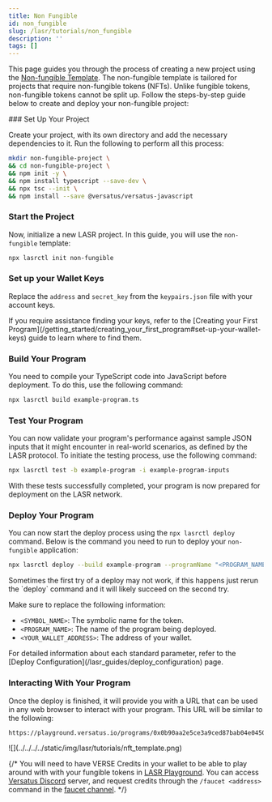 ```yaml
---
title: Non Fungible
id: non_fungible
slug: /lasr/tutorials/non_fungible
description: ''
tags: []
---
```



This page guides you through the process of creating a new project using the [Non-fungible Template](/core_concepts/templates#non-fungible-template). The non-fungible template is tailored for projects that require non-fungible tokens (NFTs). Unlike fungible tokens, non-fungible tokens cannot be split up. Follow the steps-by-step guide below to create and deploy your non-fungible project:

<Steps>
### Set Up Your Project

Create your project, with its own directory and add the necessary dependencies to it. Run the following to perform all this process:

```bash copy
mkdir non-fungible-project \
&& cd non-fungible-project \
&& npm init -y \
&& npm install typescript --save-dev \
&& npx tsc --init \
&& npm install --save @versatus/versatus-javascript
```

### Start the Project

Now, initialize a new LASR project. In this guide, you will use the `non-fungible` template:

```bash copy
npx lasrctl init non-fungible
```

### Set up your Wallet Keys

Replace the `address` and `secret_key` from the `keypairs.json` file with your account keys.

<Callout type="info">
  If you require assistance finding your keys, refer to the [Creating your First Program](/getting_started/creating_your_first_program#set-up-your-wallet-keys) guide to learn where to find them.
</Callout>

### Build Your Program

You need to compile your TypeScript code into JavaScript before deployment. To do this, use the following command:

```bash copy
npx lasrctl build example-program.ts
```

### Test Your Program

You can now validate your program's performance against sample JSON inputs that it might encounter in real-world scenarios, as defined by the LASR protocol. To initiate the testing process, use the following command:

```bash copy
npx lasrctl test -b example-program -i example-program-inputs
```

With these tests successfully completed, your program is now prepared for deployment on the LASR network.

### Deploy Your Program

You can now start the deploy process using the `npx lasrctl deploy` command. Below is the command you need to run to deploy your `non-fungible` application:

```bash
npx lasrctl deploy --build example-program --programName "<PROGRAM_NAME>" --symbol <SYMBOL_NAME> --initializedSupply 4 --totalSupply 4 --txInputs '{"imgUrl":"https://i.seadn.io/gcs/files/32d179f19a42ceed7b4727b70d3352bb.jpg?auto=format&dpr=1&w=3840","price":"1","paymentProgramAddress":"<YOUR_WALLET_ADDRESS>","imgUrls":["https://i.seadn.io/gcs/files/5c10e1bf3028476390a65d6726f5340e.jpg?auto=format&dpr=1&w=3840","https://i.seadn.io/s/raw/files/cafd1614da6255ee880254ce349ce866.png?auto=format&dpr=1&w=3840","https://i.seadn.io/gcs/files/6850a6abc69d80c905951316ceb5949b.jpg?auto=format&dpr=1&w=3840","https://i.seadn.io/s/raw/files/94df22c9da16faaf95494f745bcc3e85.png?auto=format&dpr=1&w=3840"],"collection":"batz"}'
```

<Callout type="warning">
  Sometimes the first try of a deploy may not work, if this happens just rerun the `deploy` command and it will likely succeed on the second try.
</Callout>

Make sure to replace the following information:

- `<SYMBOL_NAME>`: The  symbolic name for the token.
- `<PROGRAM_NAME>`: The name of the program being deployed.
- `<YOUR_WALLET_ADDRESS>`: The address of your wallet.

<Callout type="info">
For detailed information about each standard parameter, refer to the [Deploy Configuration](/lasr_guides/deploy_configuration) page.
</Callout>

### Interacting With Your Program

Once the deploy is finished, it will  provide you with a URL that can be used in any web browser to interact with your program. This URL will be similar to the following:

```
https://playground.versatus.io/programs/0x0b90aa2e5ce3a9ced87bab04e04508879c8190b7
```

<MediaWrapper>
![](../../../../static/img/lasr/tutorials/nft_template.png)
</MediaWrapper>

{/* <Callout type="default">
  You will need to have VERSE Credits in your wallet to be able to play around with with your fungible tokens in [LASR Playground](https://playground.versatus.io/). You can access [Versatus Discord](https://discord.com/invite/versatus) server, and request credits through the `/faucet <address>` command in the [faucet channel](https://discord.com/channels/1034112774789414963/1228424731955433493).
</Callout> */}
</Steps>
